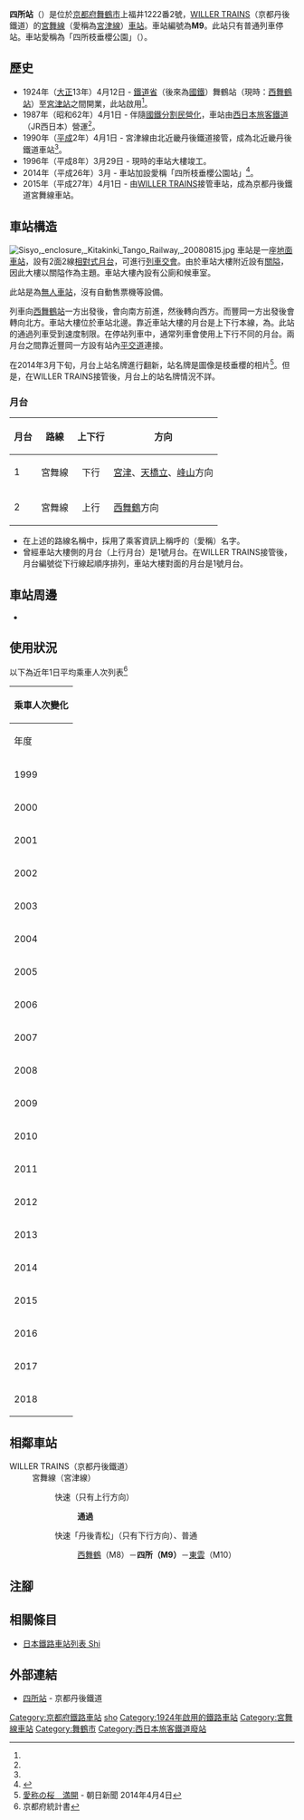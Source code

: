 {{NoteTA
|T=zh-hans:四所站;zh-hk:四所站;zh-tw:四所車站;
|1=zh-hans:四所站;zh-hk:四所站;zh-tw:四所車站;
}}
{{Infobox station
|公司色 = #ea4f6f
|站名 = 四所
|圖片 = Sisyo, Kitakinki Tango Railway, 20080815.jpg
|圖片說明 = 車站大樓
|日文原名 = 四所
|平假名 = ししょ
|羅馬拼音 = Shisho
|副站名 = 四所枝垂櫻公園
|電報略號 = シヨ←シシヨ
|所在地 = {{JPN}}[[京都府|京都府]][[舞鶴市|舞鶴市]]上福井1222番2號
|座標 = {{coord|35|26|47.09|N|135|17|24.97|E|type:railwaystation_region:JP-24|display=inline,title}}
|車站構造 = [[地面車站|地面車站]]
|月台配置 = 2面2線
|啟用年月日 = 1924年（[[大正|大正]]13年）4月12日<ref name="sone14">{{Cite book|author={{Translink|ja|曽根悟|曾根悟}}（監修）|title=週刊 歴史でめぐる鉄道全路線 公営鉄道・私鉄|editor=朝日新聞出版分冊百科編集部（編集）|publisher={{Translink|ja|朝日新聞出版}}|series=週刊朝日百科|volume=14号 神戸電鉄・能勢電鉄・北条鉄道・北近畿タンゴ鉄道|date=2011-06-19|pages=27-28頁|language=ja}}</ref>
|廢站年月日 = 
|乘客人數 = 16
|上下車人次 = 
|統計年度 = 2018
|轉車 = 
|全寬備註 = [[無人車站|無人車站]]
|adjacent = {{Adjacent stations|system=京都丹後鐵道|line=M|left=西舞鶴|right=東雲|note-left=M8<br>5.4km|note-mid=M9<br>距離[[西舞鶴站|西舞鶴]]5.4km|note-right=M10<br>3.5km}}
}}
'''四所站'''（{{jpn|j=四所駅|hg=ししょえき|rm=Shisho eki|f=y}}）是位於[[京都府|京都府]][[舞鶴市|舞鶴市]]上福井1222番2號，[[WILLER_TRAINS|WILLER TRAINS]]（京都丹後鐵道）的[[宮舞線|宮舞線]]（愛稱為[[宮津線|宮津線]]）[[鐵路車站|車站]]。車站編號為'''M9'''。此站只有普通列車停站。車站愛稱為「四所枝垂櫻公園」（{{jpn|j=四所しだれ桜公園}}）。

== 歷史 ==
* 1924年（[[大正|大正]]13年）4月12日 - [[鐵道省_(日本)|鐵道省]]（後來為[[日本國有鐵道|國鐵]]）舞鶴站（現時：[[西舞鶴站|西舞鶴站]]）至[[宮津站|宮津站]]之間開業，此站啟用<ref name="sone14"/>。
* 1987年（昭和62年）4月1日 - 伴隨[[國鐵分割民營化|國鐵分割民營化]]，車站由[[西日本旅客鐵道|西日本旅客鐵道]]（JR西日本）營運<ref name="sone14"/>。
* 1990年（[[平成|平成]]2年）4月1日 - 宮津線由北近畿丹後鐵道接管，成為北近畿丹後鐵道車站<ref name="sone14"/>。
* 1996年（平成8年）3月29日 - 現時的車站大樓竣工。
* 2014年（平成26年）3月 - 車站加設愛稱「四所枝垂櫻公園站」<ref>{{Cite web |url=http://www.pref.kyoto.jp/ktr/20140812_1.html |title=KTRとその沿線地域の平成25年度の取組(まとめ) |accessdate=2015-11-30 |publisher=京都府 |language=ja |archive-date=2016-03-05 |archive-url=https://web.archive.org/web/20160305232651/http://www.pref.kyoto.jp/ktr/20140812_1.html |dead-url=yes }}</ref>。
* 2015年（平成27年）4月1日 - 由[[WILLER_TRAINS|WILLER TRAINS]]接管車站，成為京都丹後鐵道宮舞線車站。

== 車站構造 ==
[[File:Sisyo,_enclosure,_Kitakinki_Tango_Railway,_20080815.jpg|thumb]]
車站是一座[[地面車站|地面車站]]，設有2面2線[[相對式月台|相對式月台]]，可進行[[列車交會|列車交會]]。由於車站大樓附近設有[[關隘|關隘]]，因此大樓以關隘作為主題。車站大樓內設有公廁和候車室。

此站是為[[無人車站|無人車站]]，沒有自動售票機等設備。

列車向[[西舞鶴站|西舞鶴站]]一方出發後，會向南方前進，然後轉向西方。而豐岡一方出發後會轉向北方。車站大樓位於車站北邊。靠近車站大樓的月台是上下行本線，為{{Translink|ja|一線スルー|一線結構}}。此站的通過列車受到速度制限。在停站列車中，通常列車會使用上下行不同的月台。兩月台之間靠近豐岡一方設有站內[[平交道|平交道]]連接。

在2014年3月下旬，月台上站名牌進行翻新，站名牌是圖像是枝垂櫻的相片<ref>[http://www.asahi.com/articles/CMTW1404042700001.html 愛称の桜　満開] {{Wayback|url=http://www.asahi.com/articles/CMTW1404042700001.html |date=20140404170641 }}{{ja icon}} - 朝日新聞 2014年4月4日</ref>。但是，在WILLER TRAINS接管後，月台上的站名牌情況不詳。

=== 月台 ===
{| rules="rows" class="wikitable"
!月台!!路線!!上下行!!方向
|-
! 1
| {{Color|#ea4f6f|■}}宮舞線
| style="text-align:center" | 下行
| [[宮津站|宮津]]、[[天橋立站|天橋立]]、[[峰山站|峰山]]方向
|-
! 2
| {{Color|#ea4f6f|■}}宮舞線
| style="text-align:center" | 上行
| [[西舞鶴站|西舞鶴]]方向
|}
* 在上述的路線名稱中，採用了乘客資訊上稱呼的（愛稱）名字。
* 曾經車站大樓側的月台（上行月台）是1號月台。在WILLER TRAINS接管後，月台編號從下行線起順序排列，車站大樓對面的月台是1號月台。

== 車站周邊 ==
* {{Translink|ja|国道175号|國道175號}}

== 使用狀況 ==
以下為近年1日平均乘車人次列表<ref>京都府統計書</ref>
{| class="wikitable" style="margin: 1em 0.2em; text-align: center; font-size: 85%;"
|- style="background: #ddd;"
!colspan="2"|乘車人次變化
|-
!年度 !! 1日平均乘車人次
|-
|1999
|16
|-
|2000
|19
|-
|2001
|19
|-
|2002
|14
|-
|2003
|8
|-
|2004
|11
|-
|2005
|14
|-
|2006
|14
|-
|2007
|14
|-
|2008
|14
|-
|2009
|16
|-
|2010
|19
|-
|2011
|27
|-
|2012
|16
|-
|2013
|16
|-
|2014
|19
|-
|2015
|25
|-
|2016
|27
|-
|2017
|19
|-
|2018
|16
|}

== 相鄰車站 ==
; WILLER TRAINS（京都丹後鐵道）
: 宮舞線（宮津線）
:: 快速（只有上行方向）
::: '''通過'''
:: 快速「丹後青松」（只有下行方向）、普通
::: [[西舞鶴站|西舞鶴]]（M8）－'''四所（M9）'''－[[東雲站_(京都府)|東雲]]（M10）

== 注腳 ==
{{Reflist}}
== 相關條目 ==
* [[日本鐵路車站列表_Shi|日本鐵路車站列表 Shi]]
==外部連結==
* [http://trains.willer.co.jp/station/shisyo/ 四所站]{{Wayback|url=http://trains.willer.co.jp/station/shisyo/ |date=20200923063300 }}{{ja icon}} - 京都丹後鐵道
{{宮津線}}
{{DEFAULTSORT:Shisho}}
[[Category:京都府鐵路車站|Category:京都府鐵路車站]]
[[Category:日本鐵路車站_Shi|sho]]
[[Category:1924年啟用的鐵路車站|Category:1924年啟用的鐵路車站]]
[[Category:宮舞線車站|Category:宮舞線車站]]
[[Category:舞鶴市|Category:舞鶴市]]
[[Category:西日本旅客鐵道廢站|Category:西日本旅客鐵道廢站]]